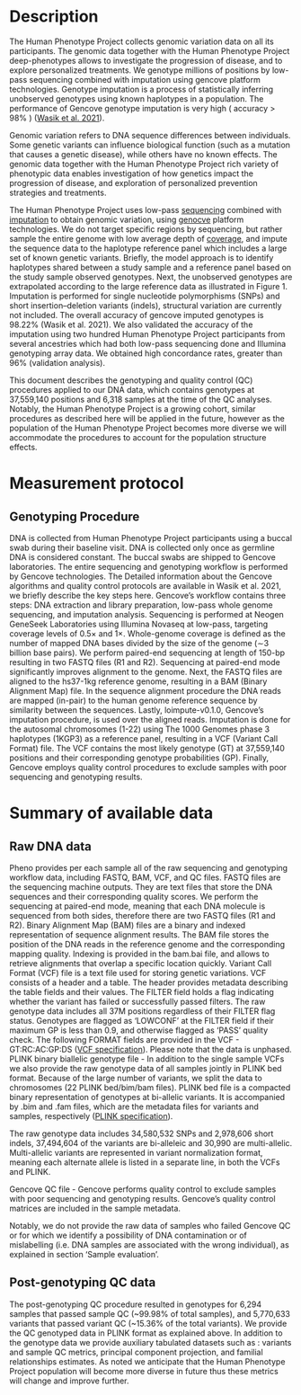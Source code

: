 # Description
The Human Phenotype Project  collects genomic variation data on all its participants. The genomic data together with the Human Phenotype Project  deep-phenotypes allows to investigate the progression of disease, and to explore personalized treatments. We genotype millions of positions by low-pass sequencing combined with imputation using gencove platform technologies. Genotype imputation is a process of statistically inferring unobserved genotypes using known haplotypes in a population. The performance of Gencove genotype imputation is very high ( accuracy > 98% ) ([Wasik et al. 2021](https://link.springer.com/article/10.1186/s12864-021-07508-2?utm_campaign=2022.01%20Publications&utm_source=LP%20for%20Pharmacogenomics)). 

Genomic variation refers to DNA sequence differences between individuals. Some genetic variants can influence biological function (such as a mutation that causes a genetic disease), while others have no known effects. The genomic data together with the Human Phenotype Project rich variety of phenotypic data enables investigation of how genetics impact the progression of disease, and exploration of personalized prevention strategies and  treatments. 

The Human Phenotype Project uses low-pass [sequencing](https://en.wikipedia.org/wiki/DNA_sequencing) combined with [imputation](https://en.wikipedia.org/wiki/Imputation_(genetics)) to obtain genomic variation, using [genocve](https://gencove.com) platform technologies. We do not target specific regions by sequencing, but rather sample the entire genome with low average depth of [coverage](https://en.wikipedia.org/wiki/Coverage_(genetics)), and impute the sequence data to the haplotype reference panel which includes a large set of known genetic variants. Briefly, the model approach is to identify haplotypes shared between a study sample and a reference panel based on the study sample observed genotypes. Next, the unobserved genotypes are extrapolated according to the large reference data as illustrated in Figure 1. Imputation is performed for single nucleotide polymorphisms (SNPs) and short insertion–deletion variants (indels), structural variation are currently not included. The overall accuracy of gencove imputed genotypes is 98.22% (Wasik et al. 2021). We also validated the accuracy of the imputation using two hundred Human Phenotype Project participants from several ancestries which had both low-pass sequencing done and Illumina genotyping array data. We obtained high concordance rates, greater than 96% (validation analysis).

This document describes the genotyping and quality control (QC) procedures applied to our DNA data, which contains genotypes at 37,559,140 positions and 6,318 samples at the time of the QC analyses. Notably, the Human Phenotype Project is a growing cohort, similar procedures as described here will be applied in the future, however as the population of the Human Phenotype Project becomes more diverse we will accommodate the procedures to account for the population structure effects.



# Measurement protocol

## Genotyping Procedure
DNA is collected from Human Phenotype Project participants using a buccal swab during their baseline visit. DNA is collected only once as germline DNA is considered constant. The buccal swabs are shipped to Gencove laboratories. The entire sequencing and genotyping workflow is performed by Gencove technologies. The Detailed information about the Gencove algorithms and quality control protocols are available in Wasik et al. 2021,  we briefly describe the key steps here.
Gencove’s  workflow contains three steps: DNA extraction and library preparation, low-pass whole genome sequencing, and imputation analysis. Sequencing is performed at Neogen GeneSeek Laboratories using Illumina Novaseq at low-pass, targeting coverage levels of 0.5× and 1×. Whole-genome coverage is defined as the number of mapped DNA bases divided by the size of the genome (∼3 billion base pairs). We perform paired-end sequencing at length of 150-bp resulting in two FASTQ files (R1 and R2). Sequencing at paired-end mode significantly improves alignment to the genome. Next, the FASTQ files are aligned to the hs37-1kg reference genome, resulting in a BAM (Binary Alignment Map) file. In the sequence alignment procedure the DNA reads are mapped (in-pair) to the human genome reference sequence by similarity between the sequences. Lastly, loimpute-v0.1.0, Gencove’s imputation procedure, is used over the aligned reads. Imputation is done for the autosomal chromosomes (1-22) using The 1000 Genomes phase 3 haplotypes (1KGP3) as a reference panel, resulting in a VCF (Variant Call Format) file. The VCF contains the most likely genotype (GT) at 37,559,140 positions and their corresponding genotype probabilities (GP). Finally, Gencove employs quality control procedures to exclude samples with poor sequencing and genotyping results.


# Summary of available data

## Raw DNA data
Pheno provides per each sample all of the raw sequencing and genotyping workflow data, including FASTQ, BAM, VCF, and QC files. 
FASTQ files are the sequencing machine outputs. They are text files that store the DNA sequences and their corresponding quality scores.
We perform the sequencing at paired-end mode, meaning that each DNA molecule is sequenced from both sides, therefore there are two FASTQ files (R1 and R2). 
Binary Alignment Map (BAM) files are a binary and indexed representation of sequence alignment results. The BAM file stores the position of the DNA reads in the reference genome and the corresponding mapping quality. Indexing is provided in the bam.bai file, and allows to retrieve alignments that overlap a specific location quickly. 
Variant Call Format (VCF) file is a text file used for storing genetic variations. VCF consists of a header and a table. The header provides metadata describing the table fields and their values. The FILTER field holds a flag indicating whether the variant has failed or successfully passed filters. The raw genotype data includes all 37M positions regardless of their FILTER flag status. Genotypes are flagged as ‘LOWCONF’ at the FILTER field if their maximum GP is less than 0.9, and otherwise flagged as ‘PASS’ quality check. The following FORMAT fields are provided in the VCF - GT:RC:AC:GP:DS ([VCF specification](https://samtools.github.io/hts-specs/VCFv4.3.pdf)). Please note that the data is unphased.
PLINK binary biallelic genotype file - In addition to the single sample VCFs we also provide the raw genotype data of all samples jointly in PLINK bed format. Because of the large number of variants, we split the data to chromosomes  (22 PLINK bed/bim/bam files). PLINK bed file is a compacted binary representation of genotypes at bi-allelic variants. It is accompanied by .bim and .fam files, which are the metadata files for variants and samples, respectively ([PLINK specification](https://www.cog-genomics.org/plink/1.9/formats#bed)).

The raw genotype data includes 34,580,532 SNPs and 2,978,606 short indels, 37,494,604 of the variants are bi-alleleic and 30,990 are multi-allelic. Multi-allelic variants are represented in variant normalization format, meaning each alternate allele is listed in a separate line, in both the VCFs and PLINK.

Gencove QC file - Gencove performs quality control to exclude samples with poor sequencing and genotyping results. Gencove’s quality control matrices are included in the sample metadata.  

Notably, we do not provide the raw data of samples who failed Gencove QC or for which we identify a possibility of DNA contamination or of mislabelling (i.e. DNA samples are associated with the wrong individual), as explained in section ‘Sample evaluation’. 

## Post-genotyping QC data
The post-genotyping QC procedure resulted in genotypes for 6,294 samples that passed sample QC (~99.98% of total samples), and 5,770,633 variants that passed variant QC (~15.36% of the total variants). We provide the QC genotyped data in PLINK format as explained above. In addition to the genotype data we provide auxiliary tabulated datasets such as : variants and sample QC metrics, principal component projection, and familial relationships estimates. 
As noted we anticipate that the Human Phenotype  Project  population will become more diverse in future thus these  metrics will change and improve further. 
